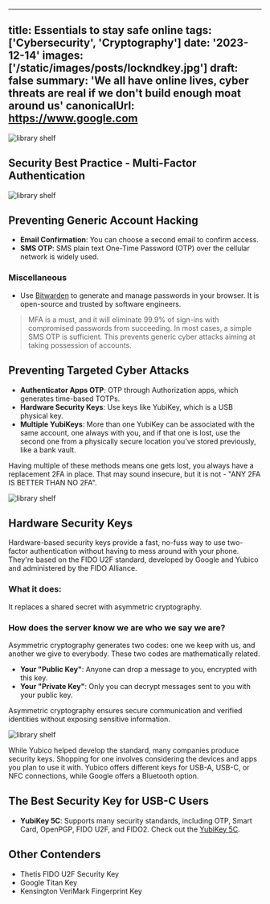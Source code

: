 
---
title: Essentials to stay safe online
tags: ['Cybersecurity', 'Cryptography']
date: '2023-12-14'
images: ['/static/images/posts/lockndkey.jpg']
draft: false
summary: 'We all have online lives, cyber threats are real if we don't build enough moat around us'
canonicalUrl: https://www.google.com
---

<Image
  className="w-full rounded-xl"
  alt="library shelf"
  src="/static/images/posts/lockndkey.png"
  width={450}
  height={250}
/>

<TOCInline toc={props.toc} asDisclosure toHeading={3} />

## Security Best Practice - Multi-Factor Authentication

<Image
  className="w-full rounded-xl"
  alt="library shelf"
  src="/static/images/posts/sharedecrets.jpeg"
  width={450}
  height={250}
/>


##  Preventing Generic Account Hacking

- **Email Confirmation**: You can choose a second email to confirm access.
- **SMS OTP**: SMS plain text One-Time Password (OTP) over the cellular network is widely used.

### Miscellaneous

- Use [Bitwarden](https://bitwarden.com) to generate and manage passwords in your browser. It is open-source and trusted by software engineers.

> MFA is a must, and it will eliminate 99.9% of sign-ins with compromised passwords from succeeding. In most cases, a simple SMS OTP is sufficient. This prevents generic cyber attacks aiming at taking possession of accounts.

## Preventing Targeted Cyber Attacks

- **Authenticator Apps OTP**: OTP through Authorization apps, which generates time-based TOTPs.
- **Hardware Security Keys**: Use keys like YubiKey, which is a USB physical key.
- **Multiple YubiKeys**: More than one YubiKey can be associated with the same account, one always with you, and if that one is lost, use the second one from a physically secure location you've stored previously, like a bank vault.

Having multiple of these methods means one gets lost, you always have a replacement 2FA in place. That may sound insecure, but it is not - "ANY 2FA IS BETTER THAN NO 2FA".

<Image
  className="w-full rounded-xl"
  alt="library shelf"
  src="/static/images/posts/mfa.png"
  width={450}
  height={250}
/>


## Hardware Security Keys

Hardware-based security keys provide a fast, no-fuss way to use two-factor authentication without having to mess around with your phone. They're based on the FIDO U2F standard, developed by Google and Yubico and administered by the FIDO Alliance.

### What it does:

It replaces a shared secret with asymmetric cryptography.

### How does the server know we are who we say we are?

Asymmetric cryptography generates two codes: one we keep with us, and another we give to everybody. These two codes are mathematically related.

- **Your "Public Key"**: Anyone can drop a message to you, encrypted with this key.
- **Your "Private Key"**: Only you can decrypt messages sent to you with your public key.

Asymmetric cryptography ensures secure communication and verified identities without exposing sensitive information.

<Image
  className="w-full rounded-xl"
  alt="library shelf"
  src="/static/images/posts/Cryptoverification.jpeg"
  width={450}
  height={250}
/>


While Yubico helped develop the standard, many companies produce security keys. Shopping for one involves considering the devices and apps you plan to use it with. Yubico offers different keys for USB-A, USB-C, or NFC connections, while Google offers a Bluetooth option.

## The Best Security Key for USB-C Users

- **YubiKey 5C**: Supports many security standards, including OTP, Smart Card, OpenPGP, FIDO U2F, and FIDO2. Check out the [YubiKey 5C](https://www.yubico.com/works-with-yubikey/catalog/?sort=popular).

## Other Contenders

- Thetis FIDO U2F Security Key
- Google Titan Key
- Kensington VeriMark Fingerprint Key

